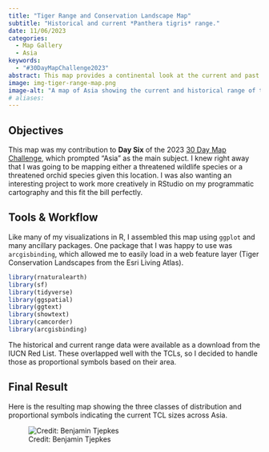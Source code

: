 ```yaml
---
title: "Tiger Range and Conservation Landscape Map"
subtitle: "Historical and current *Panthera tigris* range."
date: 11/06/2023
categories:
  - Map Gallery
  - Asia
keywords:
  - "#30DayMapChallenge2023"
abstract: This map provides a continental look at the current and past spatial distribution of tigers. Related but of special focus, the Tiger Conservation Landscapes (TCLs) are also visualized.
image: img-tiger-range-map.png
image-alt: "A map of Asia showing the current and historical range of tigers."
# aliases:
---
```


## Objectives

This map was my contribution to **Day Six** of the 2023 [30 Day Map Challenge](https://30daymapchallenge.com/), which prompted "Asia" as the main subject. I knew right away that I was going to be mapping either a threatened wildlife species or a threatened orchid species given this location. I was also wanting an interesting project to work more creatively in RStudio on my programmatic cartography and this fit the bill perfectly.

## Tools & Workflow

Like many of my visualizations in R, I assembled this map using `ggplot` and many ancillary packages. One package that I was happy to use was `arcgisbinding`, which allowed me to easily load in a web feature layer (Tiger Conservation Landscapes from the Esri Living Atlas).

```r
library(rnaturalearth)
library(sf)
library(tidyverse)
library(ggspatial)
library(ggtext)
library(showtext)
library(camcorder)
library(arcgisbinding)
```

The historical and current range data were available as a download from the IUCN Red List. These overlapped well with the TCLs, so I decided to handle those as proportional symbols based on their area.

## Final Result

Here is the resulting map showing the three classes of distribution and proportional symbols indicating the current TCL sizes across Asia.

![Credit: Benjamin Tjepkes](img-tiger-range-map.png)